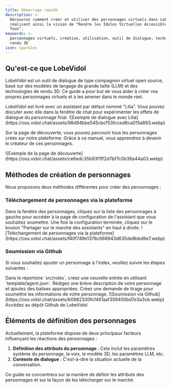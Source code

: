 ```yaml
---
title: Démarrage rapide
description: >-
  Découvrez comment créer et utiliser des personnages virtuels dans LobeVidol,
  réalisant ainsi la vision de "Rendre les Idoles Virtuelles Accessibles à
  Tous".
keywords: >-
  personnages virtuels, création, utilisation, outil de dialogue, technologie de
  rendu 3D
icon: sparkles
---
```


## Qu'est-ce que LobeVidol

LobeVidol est un outil de dialogue de type compagnon virtuel open source, basé sur des modèles de langage de grande taille (LLM) et des technologies de rendu 3D. Ce guide a pour but de vous aider à créer vos propres personnages virtuels et à les amener dans le monde réel.

<Info>
  LobeVidol est livré avec un assistant par défaut nommé "Lilia". Vous pouvez discuter avec elle dans la fenêtre de chat pour expérimenter les effets de dialogue du personnage final.
</Info>

<Frame caption="Exemple de dialogue avec Lilia">
  ![Exemple de dialogue avec Lilia](https://oss.vidol.chat/assets/98d94bbe545cbcf53fcced8ca015a893.webp)
</Frame>

Sur la page de découverte, vous pouvez parcourir tous les personnages créés sur notre plateforme. Grâce à ce manuel, vous apprendrez à devenir le créateur de ces personnages.

<Frame caption="Affichage de la page de découverte">
  ![Exemple de la page de découverte](https://oss.vidol.chat/assets/ce6edc35b93f1ff2d7bf7c0b36a44a03.webp)
</Frame>

## Méthodes de création de personnages

Nous proposons deux méthodes différentes pour créer des personnages :

### Téléchargement de personnages via la plateforme

<Steps>
  <Step title="Accéder à la page de configuration du personnage">
    Dans la fenêtre des personnages, cliquez sur la liste des personnages à gauche pour accéder à la page de configuration de l'assistant que vous souhaitez soumettre.
  </Step>
  <Step title="Partager sur le marché des assistants">
    Une fois la configuration terminée, cliquez sur le bouton "Partager sur le marché des assistants" en haut à droite.
  </Step>
</Steps>

<Frame caption="Téléchargement de personnages via la plateforme">
  ![Téléchargement de personnages via la plateforme](https://oss.vidol.chat/assets/f40f749e1376c668943d635de8bbd9e7.webp)
</Frame>

### Soumission via Github

Si vous souhaitez ajouter un personnage à l'index, veuillez suivre les étapes suivantes :

<Steps>
  <Step title="Créer une entrée">
    Dans le répertoire `src/roles`, créez une nouvelle entrée en utilisant `template/agent.json`.
  </Step>
  <Step title="Rédiger une description">
    Rédigez une brève description de votre personnage et ajoutez des balises appropriées.
  </Step>
  <Step title="Soumettre une demande de tirage">
    Créez une demande de tirage pour soumettre les informations de votre personnage.
  </Step>
</Steps>

<Frame caption="Soumission via Github">
  ![Soumission via Github](https://oss.vidol.chat/assets/b0982330fcf461aaf359400bd7e3a3cb.webp)
</Frame>

<Card title="Aller sur Github" icon="github" href="https://github.com/lobehub/lobe-vidol-market">
  Accédez au dépôt Github de LobeVidol
</Card>

## Éléments de définition des personnages

Actuellement, la plateforme dispose de deux principaux facteurs influençant les réactions des personnages :

1. **Définition des attributs du personnage** : Cela inclut les paramètres système du personnage, la voix, le modèle 3D, les paramètres LLM, etc.
2. **Contexte de dialogue** : C'est-à-dire la situation actuelle de la conversation.

<Note>
  Ce guide se concentrera sur la manière de définir les attributs des personnages et sur la façon de les télécharger sur le marché.
</Note>

